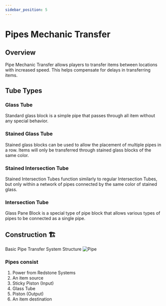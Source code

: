 ```yaml
---
sidebar_position: 5
---
```



# Pipes Mechanic Transfer

## Overview

Pipe Mechanic Transfer allows players to transfer items between locations with increased speed. This helps compensate for delays in transferring items.

## Tube Types

### Glass Tube

Standard glass block is a simple pipe that passes through all item without any special behavior.

### Stained Glass Tube

Stained glass blocks can be used to allow the placement of multiple pipes in a row. Items will only be transferred through stained glass blocks of the same color.

### Stained Intersection Tube

Stained Intersection Tubes function similarly to regular Intersection Tubes, but only within a network of pipes connected by the same color of stained glass.

### Intersection Tube

Glass Pane Block is a special type of pipe block that allows various types of pipes to be connected as a single pipe.

## Construction 🏗️

Basic Pipe Transfer System Structure
![Pipe](/img/doc/features/pipe/Pipe.png)

### Pipes consist

1. Power from Redstone Systems
2. An item source
3. Sticky Piston (Input)
4. Glass Tube
5. Piston (Output)
6. An item destination

<History />
